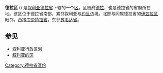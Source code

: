 {{expand|time=2009-11-29T03:53:02+00:00}}
{{unreferenced|time=2009-11-29T03:53:02+00:00}}
'''德拉区''' ({{lang-ar|'''منطقة درعا'''}}) 是[[叙利亚|叙利亚]][[德拉省|德拉省]]下辖的一个[[叙利亚的区|区]]，区首府[[德拉|德拉]]，也是德拉省的省府所在地。该区位于德拉省南部，紧邻叙利亚与[[约旦|约旦]]边境。北部与同属德拉省的[[伊兹拉区|伊兹拉区]]毗邻，西接[[库奈特拉省|库奈特拉省]]，东邻[[苏韦达省|苏韦达省]]。

==参见==
*[[叙利亚行政区划|叙利亚行政区划]]
*[[叙利亚的区|叙利亚的区]]

[[Category:德拉省區份|Category:德拉省區份]]

{{Syria-geo-stub}}